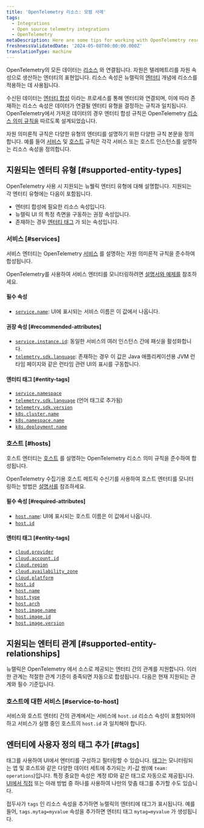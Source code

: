 ```yaml
---
title: 'OpenTelemetry 리소스: 모범 사례'
tags:
  - Integrations
  - Open source telemetry integrations
  - OpenTelemetry
metaDescription: Here are some tips for working with OpenTelemetry resources and New Relic.
freshnessValidatedDate: '2024-05-08T00:00:00.000Z'
translationType: machine
---
```


OpenTelemetry의 모든 데이터는 [리소스](https://opentelemetry.io/docs/concepts/resources) 와 연결됩니다. 자원은 텔레메트리를 자원 속성으로 생산하는 엔터티의 표현입니다. 리소스 속성은 뉴렐릭의 [엔터티](docs/new-relic-solutions/new-relic-one/core-concepts/what-entity-new-relic) 개념에 리소스를 적용하는 데 사용됩니다.

수신된 데이터는 [엔터티 합성](/docs/entities/synthesis/) 이라는 프로세스를 통해 엔터티와 연결되며, 이에 따라 존재하는 리소스 속성은 데이터가 연결될 엔터티 유형을 결정하는 규칙과 일치됩니다. OpenTelemetry에서 가져온 데이터의 경우 엔터티 합성 규칙은 OpenTelemetry [리소스 의미 규칙을](https://opentelemetry.io/docs/specs/semconv/resource) 따르도록 설계되었습니다.

자원 의미론적 규칙은 다양한 유형의 엔터티를 설명하기 위한 다양한 규칙 본문을 정의합니다. 예를 들어 [서비스](https://opentelemetry.io/docs/specs/semconv/resource/#service) 및 [호스트](https://opentelemetry.io/docs/specs/semconv/resource/host/) 규칙은 각각 서비스 또는 호스트 인스턴스를 설명하는 리소스 속성을 정의합니다.

## 지원되는 엔터티 유형 [#supported-entity-types]

OpenTelemetry 사용 시 지원되는 뉴웰릭 엔터티 유형에 대해 설명합니다. 지원되는 각 엔터티 유형에는 다음이 포함됩니다.

* 엔터티 합성에 필요한 리소스 속성입니다.
* 뉴렐릭 UI 의 특정 측면을 구동하는 권장 속성입니다.
* 존재하는 경우 [엔터티 태그](/docs/new-relic-solutions/new-relic-one/core-concepts/use-tags-help-organize-find-your-data/) 가 되는 속성입니다.

### 서비스 [#services]

서비스 엔터티는 OpenTelemetry [서비스](https://opentelemetry.io/docs/specs/semconv/resource/#service) 를 설명하는 자원 의미론적 규칙을 준수하여 합성됩니다.

OpenTelemetry를 사용하여 서비스 엔터티를 모니터링하려면 [설명서와 예제를](/docs/more-integrations/open-source-telemetry-integrations/opentelemetry/get-started/opentelemetry-set-up-your-app) 참조하세요.

#### 필수 속성

* [`service.name`](https://opentelemetry.io/docs/specs/semconv/attributes-registry/service): UI에 표시되는 서비스 이름은 이 값에서 나옵니다.

#### 권장 속성 [#recommended-attributes]

* [`service.instance.id`](https://opentelemetry.io/docs/specs/semconv/attributes-registry/service): 동일한 서비스의 여러 인스턴스 간에 패싯을 활성화합니다.
* [`telemetry.sdk.language`](https://opentelemetry.io/docs/specs/semconv/attributes-registry/telemetry): 존재하는 경우 이 값은 Java 애플리케이션용 JVM 런타임 페이지와 같은 런타임 관련 UI의 표시를 구동합니다.

#### 엔터티 태그 [#entity-tags]

* [`service.namespace`](https://opentelemetry.io/docs/specs/semconv/attributes-registry/service)
* [`telemetry.sdk.language`](https://opentelemetry.io/docs/specs/semconv/attributes-registry/telemetry) (언어 태그로 추가됨)
* [`telemetry.sdk.version`](https://opentelemetry.io/docs/specs/semconv/attributes-registry/telemetry)
* [`k8s.cluster.name`](https://opentelemetry.io/docs/specs/semconv/attributes-registry/k8s)
* [`k8s.namespace.name`](https://opentelemetry.io/docs/specs/semconv/attributes-registry/k8s)
* [`k8s.deployment.name`](https://opentelemetry.io/docs/specs/semconv/attributes-registry/k8s)

### 호스트 [#hosts]

호스트 엔터티는 [호스트](https://opentelemetry.io/docs/specs/semconv/resource/host) 를 설명하는 OpenTelemetry 리소스 의미 규칙을 준수하여 합성됩니다.

OpenTelemetry 수집기용 호스트 메트릭 수신기를 사용하여 호스트 엔터티를 모니터링하는 방법은 [설명서를](/docs/more-integrations/open-source-telemetry-integrations/opentelemetry/collector/opentelemetry-collector-infra-hosts) 참조하세요.

#### 필수 속성 [#required-attributes]

* [`host.name`](https://opentelemetry.io/docs/specs/semconv/attributes-registry/host): UI에 표시되는 호스트 이름은 이 값에서 나옵니다.
* [`host.id`](https://opentelemetry.io/docs/specs/semconv/attributes-registry/host)

#### 엔터티 태그 [#entity-tags]

* [`cloud.provider`](https://opentelemetry.io/docs/specs/semconv/attributes-registry/cloud)
* [`cloud.account.id`](https://opentelemetry.io/docs/specs/semconv/attributes-registry/cloud)
* [`cloud.region`](https://opentelemetry.io/docs/specs/semconv/attributes-registry/cloud)
* [`cloud.availability_zone`](https://opentelemetry.io/docs/specs/semconv/attributes-registry/cloud)
* [`cloud.platform`](https://opentelemetry.io/docs/specs/semconv/attributes-registry/cloud)
* [`host.id`](https://opentelemetry.io/docs/specs/semconv/attributes-registry/host)
* [`host.name`](https://opentelemetry.io/docs/specs/semconv/attributes-registry/host)
* [`host.type`](https://opentelemetry.io/docs/specs/semconv/attributes-registry/host)
* [`host.arch`](https://opentelemetry.io/docs/specs/semconv/attributes-registry/host)
* [`host.image.name`](https://opentelemetry.io/docs/specs/semconv/attributes-registry/host)
* [`host.image.id`](https://opentelemetry.io/docs/specs/semconv/attributes-registry/host)
* [`host.image.version`](https://opentelemetry.io/docs/specs/semconv/attributes-registry/host)

## 지원되는 엔터티 관계 [#supported-entity-relationships]

뉴렐릭은 OpenTelemetry 에서 소스로 제공되는 엔터티 간의 관계를 지원합니다. 이러한 관계는 적절한 관계 기준이 충족되면 자동으로 합성됩니다. 다음은 현재 지원되는 관계와 필수 기준입니다.

### 호스트에 대한 서비스 [#service-to-host]

서비스와 호스트 엔터티 간의 관계에서는 서비스에 `host.id` 리소스 속성이 포함되어야 하고 서비스가 실행 중인 호스트의 `host.id` 과 일치해야 합니다.

## 엔터티에 사용자 정의 태그 추가 [#tags]

태그를 사용하여 UI에서 엔터티를 구성하고 필터링할 수 있습니다. [태그는](/docs/new-relic-solutions/new-relic-one/core-concepts/use-tags-help-organize-find-your-data/) 모니터링되는 앱 및 호스트와 같은 다양한 데이터 세트에 추가되는 키-값 쌍(예 `team: operations`)입니다. 특정 중요한 속성은 계정 ID와 같은 태그로 자동으로 제공됩니다. [UI에서 직접](/docs/new-relic-solutions/new-relic-one/core-concepts/use-tags-help-organize-find-your-data/#add-tags) 또는 아래 방법 중 하나를 사용하여 나만의 맞춤 태그를 추가할 수도 있습니다.

접두사가 `tags` 인 리소스 속성을 추가하면 뉴렐릭의 엔터티에 태그가 표시됩니다. 예를 들어, `tags.mytag=myvalue` 속성을 추가하면 엔터티 태그 `mytag=myvalue` 가 생성됩니다.